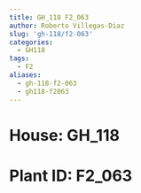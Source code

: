 ```yaml
---
title: GH_118 F2_063
author: Roberto Villegas-Diaz
slug: 'gh-118/f2-063'
categories:
  - GH118
tags:
  - F2
aliases:
  - gh-118-f2-063
  - gh118-f2063
---
```


# **House**: GH_118
# **Plant ID**: F2_063
